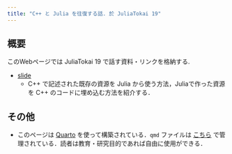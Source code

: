 ```yaml
---
title: "C++ と Julia を往復する話. 於 JuliaTokai 19"
---
```


## 概要

このWebページでは JuliaTokai 19 で話す資料・リンクを格納する.

- [slide](slide/slide.qmd)
  - C++ で記述された既存の資源を Julia から使う方法，Juliaで作った資源を C++  のコードに埋め込む方法を紹介する．

## その他

- このページは [Quarto](https://quarto.org/) を使って構築されている．`qmd` ファイルは [こちら](https://github.com/AtelierArith/cxx_et_julia) で管理されている．読者は教育・研究目的であれば自由に使用ができる．
